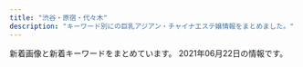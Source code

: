 ```yaml
---
title: "渋谷・原宿・代々木"
description: "キーワード別にの巨乳アジアン・チャイナエステ嬢情報をまとめました。"
---
```


新着画像と新着キーワードをまとめています。
2021年06月22日の情報です。

<DmmAffiliateIns />
<KeywordTable
  shops={
    [
    {
        "keywords": {
            "C": 19,
            "87": 8,
            "85": 4,
            "86": 12,
            "83": 4,
            "D": 24
        },
        "name": "\u68ee\u306e\u9999",
        "station": "JR\u6e0b\u8c37\u99c5\u6771\u53e3",
        "img_links": [
            "http://kokoronosato.tyo.cm/images/room2.jpg",
            "http://kokoronosato.tyo.cm/link/massage-de_88_31.jpg",
            "http://kokoronosato.tyo.cm/photos/sites/15/2020/08/2020082205443766.jpg",
            "http://kokoronosato.tyo.cm/images/themes/pink/no1.png",
            "http://kokoronosato.tyo.cm/photos/sites/15/2020/08/2020082203135850.jpg",
            "http://kokoronosato.tyo.cm/photos/sites/15/2019/07/2019072809470568.jpg",
            "http://kokoronosato.tyo.cm/photos/sites/15/2019/07/2019072809445954.jpg",
            "http://kokoronosato.tyo.cm/images/themes/pink/mobile.jpg",
            "http://kokoronosato.tyo.cm/images/themes/pink/no2.png",
            "http://kokoronosato.tyo.cm/link/esthelove88-31.jpg",
            "http://kokoronosato.tyo.cm/link/88x31b.jpg",
            "http://kokoronosato.tyo.cm/images/themes/pink/s_news.png",
            "http://kokoronosato.tyo.cm/images/themes/pink/s_ranking.png",
            "http://kokoronosato.tyo.cm/images/themes/pink/s_newface.png",
            "http://kokoronosato.tyo.cm/images/room4.jpg",
            "http://kokoronosato.tyo.cm/link/e0016.jpg",
            "http://kokoronosato.tyo.cm/photos/sites/15/2019/07/2019072809450776.jpg",
            "http://kokoronosato.tyo.cm/images/themes/pink/s_staff.png",
            "http://kokoronosato.tyo.cm/link/walker88.jpg",
            "http://kokoronosato.tyo.cm/images/room3.jpg",
            "http://kokoronosato.tyo.cm/photos/sites/15/2020/08/2020082203150030.jpg",
            "http://kokoronosato.tyo.cm/images/themes/pink/s_link.png",
            "http://kokoronosato.tyo.cm/photos/sites/15/2019/07/2019072809465934.jpg",
            "http://kokoronosato.tyo.cm/images/themes/pink/r3.jpg",
            "http://kokoronosato.tyo.cm/images/room1.jpg",
            "http://kokoronosato.tyo.cm/images/themes/pink/s_pickup.png",
            "http://kokoronosato.tyo.cm/photos/sites/15/2020/08/2020082205444313.jpg",
            "http://kokoronosato.tyo.cm/link/8831.jpg",
            "http://menlog.net/link/menlog8831.jpg",
            "http://kokoronosato.tyo.cm/photos/sites/15/2020/08/2020082205444661.jpg",
            "http://kokoronosato.tyo.cm/images/themes/pink/line.png"
        ],
        "url": "http://kokoronosato.tyo.cm/"
    },
    {
        "url": "http://www.aixin.co.jp/",
        "img_links": [
            "http://www.aixin.co.jp/images/staff/jyujyu/jyujyu.jpg",
            "http://www.aixin.co.jp/images/staff/chiemi/1.jpg",
            "http://www.aixin.co.jp/images/staff/ruru2/2.jpg",
            "http://www.aixin.co.jp/images/staff/ruru2/ruru2.jpg",
            "http://www.aixin.co.jp/images/staff/miya2/miya2.jpg",
            "http://www.aixin.co.jp/images/price/long.jpg",
            "http://www.aixin.co.jp/images/map/google.png",
            "http://www.aixin.co.jp/images/staff/yuzu/2.jpg",
            "http://www.aixin.co.jp/images/staff/ayaka/ayaka.jpg",
            "http://www.aixin.co.jp/images/costume/2.png",
            "http://www.aixin.co.jp/images/costume/3.png",
            "http://www.aixin.co.jp/images/costume/1.png",
            "http://www.aixin.co.jp/images/top/top.jpg",
            "http://www.aixin.co.jp/images/staff/yuzu/yuzu.jpg",
            "http://www.aixin.co.jp/images/top_pic/top2.jpg",
            "http://www.aixin.co.jp/images/staff/miki/2.jpg",
            "http://www.aixin.co.jp/images/wanted/wanted.png",
            "http://www.aixin.co.jp/images/price/aroma.jpg",
            "http://www.aixin.co.jp/images/costume/7.png",
            "http://www.aixin.co.jp/images/costume/4.png",
            "http://www.aixin.co.jp/images/staff/miki/miki.jpg",
            "http://www.aixin.co.jp/images/staff/mina/2.jpg",
            "http://www.aixin.co.jp/images/staff/sara/sara.jpg",
            "http://www.aixin.co.jp/images/price/tokusen.jpg",
            "http://www.aixin.co.jp/images/staff/jyujyu/1.jpg",
            "http://www.aixin.co.jp/images/staff/sara/1.jpg",
            "http://www.aixin.co.jp/images/staff/chiemi/chiemi.jpg",
            "http://www.aixin.co.jp/images/costume/6.png",
            "http://www.aixin.co.jp/images/price/hirou.jpg"
        ],
        "keywords": {},
        "station": "JR\u6e0b\u8c37\u99c5",
        "name": "\u30a2\u30a4\u30b7\u30f3"
    },
    {
        "img_links": [
            "http://www.kaede-es.club/images/shop/DSC_0086-300x199.jpg",
            "http://www.kaede-es.club/images/staff/2/7.jpg",
            "http://www.kaede-es.club/images/staff/2/hana.jpg",
            "http://www.kaede-es.club/images/index-tiba_04.jpg",
            "http://www.kaede-es.club/images/nav/nav-staff.jpg",
            "http://www.kaede-es.club/images/index-tiba_02.jpg",
            "http://www.kaede-es.club/images/staff/mimi.jpg",
            "http://www.kaede-es.club/psd/off2-1.jpg",
            "http://www.kaede-es.club/images/t-off-ico.jpg",
            "http://www.kaede-es.club/images/index-tiba_09.jpg",
            "http://www.kaede-es.club/images/index-tiba_10.jpg",
            "http://www.kaede-es.club/images/index-tiba_13.jpg",
            "http://www.kaede-es.club/images/shop/DSC_0998-199x300.jpg",
            "http://www.kaede-es.club/images/shop/DSC_0087-221x300.jpg",
            "http://www.kaede-es.club/images/staff/2/riri.jpg",
            "http://www.kaede-es.club/images/staff/900938665947495901-225x300.jpg",
            "http://www.kaede-es.club/images/staff/6.jpg",
            "http://www.kaede-es.club/images/staff/4/sati.jpg",
            "http://www.kaede-es.club/images/nav/nav-job.jpg",
            "http://www.kaede-es.club/psd/off32.jpg",
            "http://www.kaede-es.club/images/staff/4/yuyu2.jpg",
            "http://www.kaede-es.club/css/2.jpeg",
            "http://www.kaede-es.club/images/nav/nav-sys.jpg",
            "http://www.kaede-es.club/images/staff/2/momo.jpg",
            "http://www.kaede-es.club/images/staff/neinei2.jpg"
        ],
        "keywords": {},
        "url": "http://www.kaede-es.club/",
        "name": "\u6953",
        "station": "JR\u4ee3\u3005\u6728\u99c5"
    },
    {
        "station": "JR\u6e0b\u8c37\u99c5\u30cf\u30c1\u516c\u53e3",
        "img_links": [
            "http://www.ogon.work/staff/ayumi2.jpg",
            "http://www.ogon.work/img/icon/new.jpg",
            "http://www.ogon.work/staff/hana1.jpg",
            "http://www.ogon.work/staff/aya2.jpg",
            "http://www.ogon.work/staff/ai3.jpg",
            "http://www.ogon.work/img/s/s_qa.png",
            "http://www.ogon.work/img/bana02.jpg",
            "http://www.ogon.work/staff/aya1.jpg",
            "http://www.ogon.work/staff/ayumi1.jpg",
            "http://www.ogon.work/staff/aya3.jpg",
            "http://www.ogon.work/staff/momo1.jpg",
            "http://www.ogon.work/staff/yuki1.jpg",
            "http://www.ogon.work/staff/ayumi3.jpg",
            "http://www.ogon.work/img/contentsbottom.png",
            "http://www.ogon.work/staff/yuki2.jpg",
            "http://www.ogon.work/img/interior.jpg",
            "http://www.ogon.work/staff/ai1.jpg",
            "http://www.ogon.work/img/bana03.jpg",
            "http://www.ogon.work/staff/ai2.jpg"
        ],
        "url": "http://www.ogon.work/",
        "keywords": {
            "C": 60,
            "E": 7,
            "86": 13,
            "87": 13,
            "84": 54,
            "D": 16
        },
        "name": "\u9ec4\u91d1\u6d77\u5cb8"
    },
    {
        "url": "http://angel.est.cm/",
        "station": "JR\u6e0b\u8c37\u99c5\u5bae\u76ca\u5742\u53e3",
        "keywords": {
            "C": 2,
            "E": 4,
            "D": 8,
            "87": 6,
            "88": 2,
            "86": 6
        },
        "img_links": [
            "http://angel.est.cm/img/r4.jpg",
            "http://angel.est.cm/photos/sites/23/2018/10/2018100318475591.jpg",
            "http://angel.est.cm/photos/sites/23/2019/05/2019051010094759.jpg",
            "http://angel.est.cm/img/r1.jpg",
            "http://angel.est.cm/img/r2.jpg",
            "http://angel.est.cm/photos/sites/23/2019/05/2019051010094797.jpg",
            "http://angel.est.cm/img/r3.jpg",
            "http://angel.est.cm/photos/sites/23/2019/05/2019051010094748.jpg",
            "http://angel.est.cm/img/top.png",
            "http://angel.est.cm/photos/sites/23/2019/11/2019110102361631.jpg",
            "http://angel.est.cm/photos/sites/23/2016/08/staff2.jpg",
            "http://angel.est.cm/img/footer.png",
            "http://angel.est.cm/photos/sites/23/2019/05/2019051010094757.jpg"
        ],
        "name": "Angel"
    },
    {
        "name": "\u6ce1\u6ce1\u30d5\u30a7\u30a2\u30ea\u30fc",
        "station": "JR\u6e0b\u8c37\u99c5\u897f\u53e3",
        "keywords": {
            "F": 1,
            "88": 5,
            "E": 2,
            "85": 4,
            "C": 17,
            "86": 3,
            "87": 5,
            "D": 4
        },
        "url": "http://awaawa-fairy.work/",
        "img_links": [
            "http://awaawa-fairy.work/sp/img/sta27.png",
            "http://awaawa-fairy.work/img/st22.png",
            "http://awaawa-fairy.work/img/st15.png",
            "http://awaawa-fairy.work/img/head.png",
            "http://awaawa-fairy.work/sp/img/line.jpg",
            "http://awaawa-fairy.work/sp/img/sta17.png",
            "http://awaawa-fairy.work/img/st18.png",
            "http://awaawa-fairy.work/img/st29.png",
            "http://awaawa-fairy.work/img/sta15.png",
            "http://awaawa-fairy.work/img/sta17.png",
            "http://awaawa-fairy.work/sp/img/pic.jpg",
            "http://awaawa-fairy.work/img/sta26.png",
            "http://awaawa-fairy.work/sp/img/t-t.jpg",
            "http://awaawa-fairy.work/img/st28.png",
            "http://awaawa-fairy.work/img/sta28.png",
            "http://awaawa-fairy.work/img/st4.png",
            "http://awaawa-fairy.work/sp/img/tel.jpg",
            "http://awaawa-fairy.work/sp/img/mv.jpg",
            "http://awaawa-fairy.work/sp/img/add.jpg",
            "http://awaawa-fairy.work/sp/img/t-a.jpg",
            "http://awaawa-fairy.work/sp/img/info.jpg",
            "http://awaawa-fairy.work/img/st17.png",
            "http://awaawa-fairy.work/img/sta22.png",
            "http://awaawa-fairy.work/sp/img/t-r.jpg",
            "http://awaawa-fairy.work/sp/img/botton.jpg",
            "http://awaawa-fairy.work/img/bottom.png",
            "http://awaawa-fairy.work/sp/img/sta28.png",
            "http://awaawa-fairy.work/img/st27.png",
            "http://awaawa-fairy.work/sp/img/sta18.png",
            "http://awaawa-fairy.work/sp/img/pc.jpg",
            "http://awaawa-fairy.work/sp/img/sys.jpg",
            "http://awaawa-fairy.work/img/st017.png",
            "http://awaawa-fairy.work/sp/img/t-o.jpg",
            "http://awaawa-fairy.work/sp/img/sta15.png",
            "http://awaawa-fairy.work/sp/img/sta22.png",
            "http://awaawa-fairy.work/sp/img/p-22.png",
            "http://awaawa-fairy.work/sp/img/p-28.png",
            "http://awaawa-fairy.work/sp/img/tit.jpg",
            "http://awaawa-fairy.work/sp/img/t-s.jpg",
            "http://awaawa-fairy.work/img/sta27.png",
            "http://awaawa-fairy.work/img/nos.png",
            "http://awaawa-fairy.work/sp/img/time.jpg",
            "http://awaawa-fairy.work/sp/img/p-18.png",
            "http://awaawa-fairy.work/img/sta29.png",
            "http://awaawa-fairy.work/sp/img/sta29.png",
            "http://awaawa-fairy.work/img/sta18.png",
            "http://awaawa-fairy.work/sp/img/sta26.png",
            "http://awaawa-fairy.work/img/st018.png",
            "http://awaawa-fairy.work/img/st26.png",
            "http://awaawa-fairy.work/img/mo.png"
        ]
    },
    {
        "station": "JR\u6e0b\u8c37\u99c5\u30cf\u30c1\u516c\u53e3",
        "name": "\u30b9\u30ef\u30f3",
        "img_links": [
            "http://www.e-god.work/images/4.jpg",
            "http://www.e-god.work/images/mobile.jpg",
            "http://www.e-god.work/images/ais.jpg",
            "http://www.e-god.work/images/line.png",
            "http://www.e-god.work/images/news.jpg",
            "http://www.e-god.work/images/2.jpg",
            "http://www.e-god.work/images/1.jpg",
            "http://www.e-god.work/img/zb.jpg",
            "http://www.e-god.work/images/int2.jpg",
            "http://www.e-god.work/images/staff_t.jpg",
            "http://www.e-god.work/img/koko2.jpg",
            "http://www.e-god.work/images/sys2.jpg",
            "http://www.e-god.work/img/koko1.jpg",
            "http://www.e-god.work/images/head.jpg",
            "http://www.e-god.work/images/int1.jpg",
            "http://www.e-god.work/img/eri1.jpg",
            "http://www.e-god.work/images/interior_t.jpg",
            "http://www.e-god.work/images/sys1.jpg",
            "http://www.e-god.work/images/tel.jpg",
            "http://www.e-god.work/img/yuki1.jpg",
            "http://www.e-god.work/images/info.jpg"
        ],
        "url": "http://www.e-god.work/",
        "keywords": {}
    }
]
}
/>
<DmmAffiliateScript />

